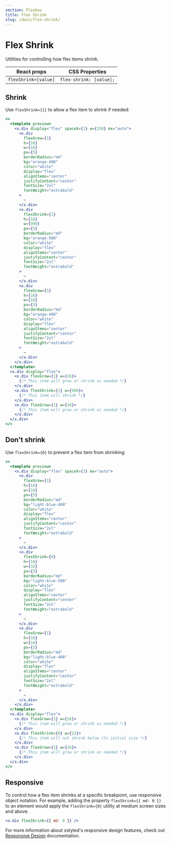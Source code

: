 ```yaml
---
section: Flexbox
title: Flex Shrink
slug: /docs/flex-shrink/
---
```


# Flex Shrink

Utilities for controlling how flex items shrink.

| React props          | CSS Properties          |
| -------------------- | ----------------------- |
| `flexShrink=[value]` | `flex-shrink: [value];` |

## Shrink

Use `flexShrink={1}` to allow a flex item to shrink if needed:

```jsx preview color=orange
<>
  <template preview>
    <x.div display="flex" spaceX={3} w={250} mx="auto">
      <x.div
        flexGrow={1}
        h={16}
        w={16}
        px={5}
        borderRadius="md"
        bg="orange-400"
        color="white"
        display="flex"
        alignItems="center"
        justifyContent="center"
        fontSize="2xl"
        fontWeight="extrabold"
      >
        ~
      </x.div>
      <x.div
        flexShrink={1}
        h={16}
        w={900}
        px={5}
        borderRadius="md"
        bg="orange-500"
        color="white"
        display="flex"
        alignItems="center"
        justifyContent="center"
        fontSize="2xl"
        fontWeight="extrabold"
      >
        ~
      </x.div>
      <x.div
        flexGrow={1}
        h={16}
        w={16}
        px={5}
        borderRadius="md"
        bg="orange-400"
        color="white"
        display="flex"
        alignItems="center"
        justifyContent="center"
        fontSize="2xl"
        fontWeight="extrabold"
      >
        ~
      </x.div>
    </x.div>
  </template>
  <x.div display="flex">
    <x.div flexGrow={1} w={16}>
      {/* This item will grow or shrink as needed */}
    </x.div>
    <x.div flexShrink={1} w={900}>
      {/* This item will shrink */}
    </x.div>
    <x.div flexGrow={1} w={16}>
      {/* This item will grow or shrink as needed */}
    </x.div>
  </x.div>
</>
```

## Don't shrink

Use `flexShrink={0}` to prevent a flex item from shrinking:

```jsx preview color=light-blue
<>
  <template preview>
    <x.div display="flex" spaceX={3} mx="auto">
      <x.div
        flexGrow={1}
        h={16}
        w={16}
        px={5}
        borderRadius="md"
        bg="light-blue-400"
        color="white"
        display="flex"
        alignItems="center"
        justifyContent="center"
        fontSize="2xl"
        fontWeight="extrabold"
      >
        ~
      </x.div>
      <x.div
        flexShrink={0}
        h={16}
        w={32}
        px={5}
        borderRadius="md"
        bg="light-blue-500"
        color="white"
        display="flex"
        alignItems="center"
        justifyContent="center"
        fontSize="2xl"
        fontWeight="extrabold"
      >
        ~
      </x.div>
      <x.div
        flexGrow={1}
        h={16}
        w={16}
        px={5}
        borderRadius="md"
        bg="light-blue-400"
        color="white"
        display="flex"
        alignItems="center"
        justifyContent="center"
        fontSize="2xl"
        fontWeight="extrabold"
      >
        ~
      </x.div>
    </x.div>
  </template>
  <x.div display="flex">
    <x.div flexGrow={1} w={16}>
      {/* This item will grow or shrink as needed */}
    </x.div>
    <x.div flexShrink={0} w={32}>
      {/* This item will not shrink below its initial size */}
    </x.div>
    <x.div flexGrow={1} w={16}>
      {/* This item will grow or shrink as needed */}
    </x.div>
  </x.div>
</>
```

## Responsive

To control how a flex item shrinks at a specific breakpoint, use responsive object notation. For example, adding the property `flexShrink={{ md: 0 }}` to an element would apply the `flexShrink={0}` utility at medium screen sizes and above.

```jsx
<x.div flexShrink={{ md: 0 }} />
```

For more information about xstyled's responsive design features, check out [Responsive Design](@TODO-link) documentation.
